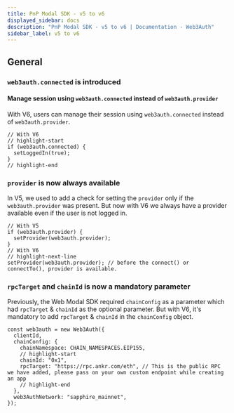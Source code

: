 ```yaml
---
title: PnP Modal SDK - v5 to v6
displayed_sidebar: docs
description: "PnP Modal SDK - v5 to v6 | Documentation - Web3Auth"
sidebar_label: v5 to v6
---
```


## General

### `web3auth.connected` is introduced

#### Manage session using `web3auth.connected` instead of `web3auth.provider`

With V6, users can manage their session using `web3auth.connected` instead of `web3auth.provider`.

```tsx
// With V6
// highlight-start
if (web3auth.connected) {
  setLoggedIn(true);
}
// highlight-end
```

### `provider` is now always available

In V5, we used to add a check for setting the `provider` only if the `web3auth.provider` was present. But now with V6 we always have a provider
available even if the user is not logged in.

```tsx
// With V5
if (web3auth.provider) {
  setProvider(web3auth.provider);
}
// With V6
// highlight-next-line
setProvider(web3auth.provider); // before the connect() or connectTo(), provider is available.
```

### `rpcTarget` and `chainId` is now a mandatory parameter

Previously, the Web Modal SDK required `chainConfig` as a parameter which had `rpcTarget` & `chainId` as the optional parameter. But with V6, it's
mandatory to add `rpcTarget` & `chainId` in the `chainConfig` object.

```tsx
const web3auth = new Web3Auth({
  clientId,
  chainConfig: {
    chainNamespace: CHAIN_NAMESPACES.EIP155,
    // highlight-start
    chainId: "0x1",
    rpcTarget: "https://rpc.ankr.com/eth", // This is the public RPC we have added, please pass on your own custom endpoint while creating an app
    // highlight-end
  },
  web3AuthNetwork: "sapphire_mainnet",
});
```
